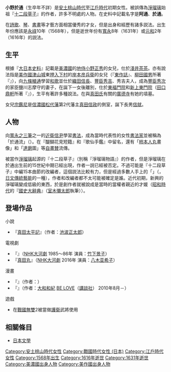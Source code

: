 {{unreferenced|time=2014-04-12T13:00:13+00:00}}
{{japanese|japanese=小野 お通|kana=おの の おつう／おの の おづう|romaji=Ono no Otsū / Ono no Ozū}}
'''小野於通'''（生卒年不詳）是[[安土桃山時代|安土桃山時代]]至[[江戶時代|江戶時代]]初期女性。被誤傳為[[淨瑠璃|淨瑠璃]]始祖『[[十二段草子|十二段草子]]』的作者，許多不明處的人物。在史料中記載名字是'''阿通'''、'''於通'''。

在[[詩歌|詩歌]]、[[琴|琴]]、[[書畫|書畫]]等才藝方面相當優秀的才女，但是出身和經歷有諸多説法。出生年份應該是[[永祿|永祿]]10年（1568年），但是逝世年份有[[寬永|寬永]]8年（1631年）或[[元和_(日本)|元和]]2年（1616年）的説法。

== 生平 ==
根據『[[大日本史料|大日本史料]]』記載是[[美濃國|美濃國]]的[[地侍|地侍]][[小野正秀|小野正秀]]的女兒，仕於[[淺井茶茶|淺井茶茶]]。亦有說法指是[[美作國|美作國]][[津山城|津山城]]東[[押入下村|押入下村]]的[[岸本彦兵衛|岸本彦兵衛]]的女兒（『[[東作誌|東作誌]]』、[[柳田國男|柳田國男]]所著『{{lang|ja|妹の力}}』），向[[九條稙通|九條稙通]]學習[[和歌|和歌]]並仕於[[織田信長|織田信長]]、[[豐臣秀吉|豐臣秀吉]]、秀吉夫人，成為[[豐臣秀次|豐臣秀次]]的家臣鹽川志摩守的妻子，在誕下一女後離別，仕於[[東福門院|東福門院]]和[[勸修寺晴子|新上東門院]]（[[田口鼎軒|田口鼎軒]]所著『{{lang|ja|小野お通}}』），生平有著許多種說法。在與[[真田氏|真田氏]]有關的[[廣德寺|廣德寺]]有她的墳墓。

女兒[[小野宗鑑尼|宗鑑尼]]是[[信濃國|信濃國]][[松代藩|松代藩]]第2代藩主[[真田信政|真田信政]]的側室，誕下長男[[真田信就|信就]]。

== 人物 ==
向[[三筆|寬永之三筆]]之一的[[近衛信尹|近衛信尹]]學習[[書法|書法]]，成為當時代表性的女性[[書法家|書法家]]並被稱為「於通流」（{{lang|ja|お通流}}）。在『醍醐花見短籍』和『歌仙手鑑』中留名，還有「[[柿本人丸|柿本人丸]]畫像」和「[[達磨|達磨]]圖」等[[自畫賛|自畫賛]]流傳。

被當作[[淨瑠璃|淨瑠璃]]起源的『十二段草子』（別稱『淨瑠璃物語』）的作者，但是淨瑠璃在於通出生前的15世紀中期已經出現，作者一説已經被否定。不過可能是『十二段草子』中編15本曲節的改編者，這個説法比較有力，但是經過多數人手上的「{{tsl|ja|語り物|語物}}」（{{lang|ja|語り物}}，[[日文傳統藝能|日文傳統藝能]]的一種），作者和改編者都不太可能被確定是誰。近代初期，新興的淨瑠璃變成低級的東西，於是創作者就被說成是當時的當權者親近的才媛（[[昭和時代|昭和時代]]的『[[國史大辭典|國史大辭典]]』（[[室木彌太郎|室木彌太郎]]執筆））。

== 登場作品 ==
;小說
*『[[真田太平記|真田太平記]]』（作者：[[池波正太郎|池波正太郎]]）

;電視劇
*『{{lang|ja|真田太平記}}』（[[NHK大河劇|NHK大河劇]] 1985～86年 演員：[[竹下景子|竹下景子]]）
*『[[:真田丸_(大河劇)|真田丸]]』（[[NHK大河劇|NHK大河劇]] 2016年 演員：[[八木亚希子|八木亚希子]]）
;漫畫
*『{{lang|ja|戦国艶武伝}}』（作者：{{tsl|ja|竹内けん|竹內健}}）
*『{{lang|ja|イシュタルの娘〜小野於通伝〜}}』（作者：[[大和和紀|大和和紀]] [[BE_LOVE|BE LOVE]]（[[講談社|講談社]]） 2010年8月－）
;遊戲
*在[[戰國無雙|戰國無雙]]2被當做[[護衛|護衛]]武將使用

== 相關條目 ==
*[[日本文學|日本文學]]

[[Category:安土桃山時代女性|Category:安土桃山時代女性]]
[[Category:戰國時代女性_(日本)|Category:戰國時代女性 (日本)]]
[[Category:江戶時代女性|Category:江戶時代女性]]
[[Category:1568年出生|Category:1568年出生]]
[[Category:1616年逝世|Category:1616年逝世]]
[[Category:1631年逝世|Category:1631年逝世]]
[[Category:美濃國出身人物|Category:美濃國出身人物]]
[[Category:美作國出身人物|Category:美作國出身人物]]